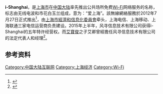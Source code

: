 {{expand|time=2013-08-14T04:41:39+00:00}}
{{lowercase}}
'''i-Shanghai'''，是[[上海市|上海市]]在[[中国大陆|中国大陆]]率先推出公共场所免费[[Wi-Fi|Wi-Fi]]网络服务的名称，标志由无线电波和市花白玉兰组成，意为：“爱上海”。該無線網絡服務於2012年7月27日正式推出<ref>{{cite news| url =http://tech.163.com/12/0724/12/8769BE6V00094MOK.html| title =上海市公众场所免费Wi-Fi月底开放| publisher =东方早报| date =2012-07-24| accessdate =2013-05-12| archive-url =https://web.archive.org/web/20190216145509/http://tech.163.com/12/0724/12/8769BE6V00094MOK.html| archive-date =2019-02-16| dead-url =yes}}</ref>，由[[上海市經濟和信息化委員會|上海市經濟和信息化委員會]]牵头，上海电信、上海移动、上海联通三家电信运营商负责建设。2015年上半年，风寻信息技术有限公司获得i-Shanghai的五年特许经营权。而[[艾寶俊|艾寶俊]]之子艾卿曾經擔任风寻信息技术有限公司的法定代表人和经理<ref>{{cite news |title=艾宝俊之子现身i-Shanghai项目 或为贪腐附着点 |url=https://webcache.googleusercontent.com/search?q=cache:z8IVKSnfIF0J:https://finance.qq.com/a/20151118/062772.htm+&cd=1&hl=zh-CN&ct=clnk |publisher=腾讯财经}}</ref>。

==参考资料==
{{Reflist|2}}

[[Category:中国大陆互联网|Category:中国大陆互联网]]
[[Category:上海经济|Category:上海经济]]
[[Category:Wi-Fi|Category:Wi-Fi]]